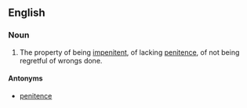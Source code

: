 ==English==

===Noun===
{{en-noun|-}}

# The property of being [[impenitent]], of lacking [[penitence]], of not being regretful of wrongs done.

====Antonyms====
* [[penitence]]